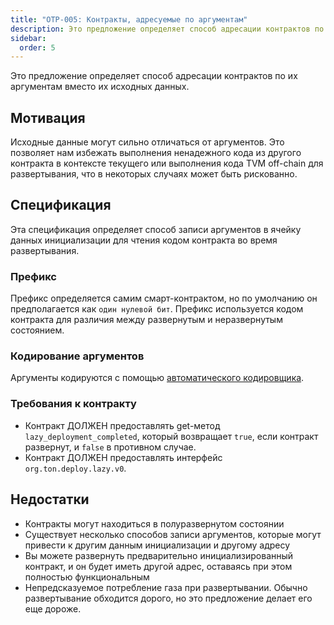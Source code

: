 ```yaml
---
title: "OTP-005: Контракты, адресуемые по аргументам"
description: Это предложение определяет способ адресации контрактов по их аргументам вместо их исходных данных
sidebar:
  order: 5
---
```


Это предложение определяет способ адресации контрактов по их аргументам вместо их исходных данных.

## Мотивация

Исходные данные могут сильно отличаться от аргументов. Это позволяет нам избежать выполнения ненадежного кода из другого контракта в контексте текущего или выполнения кода TVM off-chain для развертывания, что в некоторых случаях может быть рискованно.

## Спецификация

Эта спецификация определяет способ записи аргументов в ячейку данных инициализации для чтения кодом контракта во время развертывания.

### Префикс

Префикс определяется самим смарт-контрактом, но по умолчанию он предполагается как `один нулевой бит`. Префикс используется кодом контракта для различия между развернутым и неразвернутым состоянием.

### Кодирование аргументов

Аргументы кодируются с помощью [автоматического кодировщика](/ru/ref/evolution/otp-004).

### Требования к контракту

- Контракт ДОЛЖЕН предоставлять get-метод `lazy_deployment_completed`, который возвращает `true`, если контракт развернут, и `false` в противном случае.
- Контракт ДОЛЖЕН предоставлять интерфейс `org.ton.deploy.lazy.v0`.

## Недостатки

- Контракты могут находиться в полуразвернутом состоянии
- Существует несколько способов записи аргументов, которые могут привести к другим данным инициализации и другому адресу
- Вы можете развернуть предварительно инициализированный контракт, и он будет иметь другой адрес, оставаясь при этом полностью функциональным
- Непредсказуемое потребление газа при развертывании. Обычно развертывание обходится дорого, но это предложение делает его еще дороже.
